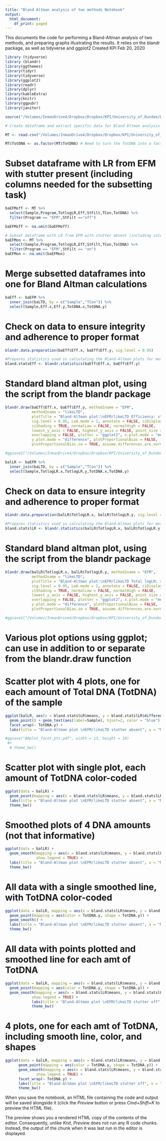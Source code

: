 ```yaml
---
title: "Bland Altman analysis of two methods Notebook"
output:
  html_document:
    df_print: paged
---
```


This documents the code for performing a Bland-Altman analysis of two methods, and preparing graphs illustrating the results. It relies on the blandr package, as well as tidyverse and ggplot2 Created KPI Feb 20, 2020

```r
library (tidyverse)
library (blandr)
library(ggthemes)
library(tidyr)
library(tidyverse)
library(ggplot2)
library(readr)
library(dplyr)
library(kableExtra)
library(knitr)
library(ggpubr)
library(janitor)

source("/Volumes/InmanDrive4/Dropbox/Dropbox/KPI/University_of_Dundee/Dissertation/Lab Notebooks/library.R")

```

```r

# Create dataframe and extract specific data for Bland Altman analysis

MT <- read.csv("/Volumes/InmanDrive4/Dropbox/Dropbox/KPI/University_of_Dundee/Dissertation/Data/Output_files/AllResults_Data/AllResults_Table.csv")

MT$TotDNA <- as.factor(MT$TotDNA) # Need to turn the TotDNA into a factor (rather than integer) in order to plot using it as a group in ggplot (integer can't be used to group values, unless binning them). Before writing this step, I got an error in later code that MT$DNA did not exist, which of course it did. Finally realized you can't group by integers. 
```

# Subset dataframe with LR from EFM with stutter present (including columns needed for the subsetting task)

```r

baEFMoff <- MT %>%
  select(Sample,Program,TotlogLR,Eff,StFilt,TCon,TotDNA) %>%
  filter(Program == "EFM",StFilt =="off")

baEFMoff <- na.omit(baEFMoff)

# Subset dataframe with LR from EFM with stutter absent (including columns needed for the subsetting task)
baEFMon <- MT %>%
  select(Sample,Program,TotlogLR,Eff,StFilt,TCon,TotDNA) %>%
  filter(Program == "EFM",StFilt == "on")
baEFMon <- na.omit(baEFMon)
```

# Merge subsetted dataframes into one for Bland Altman calculations

```r

baEff <- baEFM %>%
  inner_join(baLTD, by = c("Sample","TCon")) %>% 
  select(Sample,Eff.x,Eff.y,TotDNA.x,TotDNA.y)


```

# Check on data to ensure integrity and adherence to proper format

```r

blandr.data.preparation(baEff$Eff.x, baEff$Eff.y, sig.level = 0.95) 

#Prepares statistics used in calculating the Bland-Altman plots for methods Lab Retriever and likeLTD)
bland.statsEff <- blandr.statistics(baEff$Eff.x, baEff$Eff.y) 
```

# Standard bland altman plot, using the script from the blandr package

```r

blandr.draw(baEff$Eff.x, baEff$Eff.y, method1name = "EFM",
            method2name = "likeLTD",
            plotTitle = "Bland-Altman plot:\nEFM/likeLTD Efficiency: stutter absent",
            sig.level = 0.95, LoA.mode = 1, annotate = FALSE, ciDisplay = TRUE,
            ciShading = TRUE, normalLow = FALSE, normalHigh = FALSE,
            lowest_y_axis = FALSE, highest_y_axis = FALSE, point_size = 0.8,
            overlapping = FALSE, plotter = "ggplot2", x.plot.mode = "means",
            y.plot.mode = "difference", plotProportionalBias = FALSE,
            plotProportionalBias.se = TRUE, assume.differences.are.normal = TRUE)

#ggsave2("/Volumes/InmanDrive4/Dropbox/Dropbox/KPI/University_of_Dundee/Dissertation/Lab Notebooks/Statistical Testing and EDA templates/Bland_Altman/BA_EFMvlikeLTD.pdf", width = 7, height = 5)
```


```r

balLR <- baEFM %>%
  inner_join(baLTD, by = c("Sample","TCon")) %>% 
  select(Sample,TotlogLR.x,TotlogLR.y,TotDNA.x,TotDNA.y)


```

# Check on data to ensure integrity and adherence to proper format

```r

blandr.data.preparation(balLR$TotlogLR.x, balLR$TotlogLR.y, sig.level = 0.95) 

#Prepares statistics used in calculating the Bland-Altman plots for methods Lab Retriever and likeLTD)
bland.statslLR <- blandr.statistics(balLR$TotlogLR.x, balLR$TotlogLR.y) 

```

# Standard bland altman plot, using the script from the blandr package

```r

blandr.draw(balLR$TotlogLR.x, balLR$TotlogLR.y, method1name = "EFM",
            method2name = "likeLTD",
            plotTitle = "Bland-Altman plot:\nEFM/likeLTD Total logLR: stutter absent",
            sig.level = 0.95, LoA.mode = 1, annotate = FALSE, ciDisplay = TRUE,
            ciShading = TRUE, normalLow = FALSE, normalHigh = FALSE,
            lowest_y_axis = FALSE, highest_y_axis = FALSE, point_size = 0.8,
            overlapping = FALSE, plotter = "ggplot2", x.plot.mode = "means",
            y.plot.mode = "difference", plotProportionalBias = FALSE,
            plotProportionalBias.se = TRUE, assume.differences.are.normal = TRUE)

#ggsave2("/Volumes/InmanDrive4/Dropbox/Dropbox/KPI/University_of_Dundee/Dissertation/Lab Notebooks/Statistical Testing and EDA templates/Bland_Altman/BA_EFMvlikeLTD.pdf", width = 7, height = 5)
```
# Various plot options using ggplot; can use in addition to or separate from the blandr.draw function

# Scatter plot with 4 plots, one for each amount of Total DNA (TotDNA) of the sample

```r

ggplot(balLR, aes(x = bland.statslLR$means, y = bland.statslLR$differences)) +
  geom_point() + geom_text(aes(label=Sample), hjust=2, color = "blue") +
  facet_wrap(~ TotDNA.y) +
  labs(title = "Bland-Altman plot \nEFM/likeLTD stutter absent", x = "Means", y = "Differences")

#ggsave("BAplot_facet_pts.pdf", width = 13, height = 10)
 #+
  # theme_bw()

```

# Scatter plot with single plot, each amount of TotDNA color-coded

```r

ggplot(data = balLR) +
  geom_point(mapping = aes(x = bland.statslLR$means, y = bland.statslLR$differences, color = TotDNA.y)) +
  labs(title = "Bland-Altman plot \nEFM/likeLTD stutter absent", x = "Means", y = "Differences") +
  theme_bw()

```

# Smoothed plots of 4 DNA amounts (not that informative)

```r

ggplot(data = balLR) +
  geom_smooth(mapping = aes(x = bland.statslLR$means, y = bland.statslLR$differences, color = TotDNA.y),
              show.legend = TRUE) +
  labs(title = "Bland-Altman plot \nEFM/likeLTD stutter absent", x = "Means", y = "Differences") +
  theme_bw()

```

# All data with a single smoothed line, with TotDNA color-coded

```r

ggplot(data = balLR, mapping = aes(x = bland.statslLR$means, y = bland.statslLR$differences)) +
  geom_point(mapping = aes(color = TotDNA.y, shape = TotDNA.y)) +
  geom_smooth() +
  labs(title = "Bland-Altman plot \nEFM/likeLTD stutter absent", x = "Means", y = "Differences") +
  theme_bw()

```

# All data with points plotted and smoothed line for each amt of TotDNA

```r

ggplot(data = balLR, mapping = aes(x = bland.statslLR$means, y = bland.statslLR$differences)) +
  geom_point(mapping = aes(color = TotDNA.y, shape = TotDNA.y)) +
  geom_smooth(mapping = aes(x = bland.statslLR$means, y = bland.statslLR$differences, color = TotDNA.y),
            show.legend = TRUE) +
            labs(title = "Bland-Altman plot \nEFM/likeLTD stutter off", x = "Means", y = "Differences") +
            theme_bw()

```

# 4 plots, one for each amt of TotDNA, including smooth line, color, and shapes

```r

ggplot(data = balLR, mapping = aes(x = bland.statslLR$means, y = bland.statslLR$differences)) +
      geom_point(mapping = aes(color = TotDNA.y, shape = TotDNA.y)) +
      geom_smooth(mapping = aes(x = bland.statslLR$means, y = bland.statslLR$differences, color = TotDNA.y),
              show.legend = TRUE) +
      facet_wrap(~ TotDNA.y) +
      labs(title = "Bland-Altman plot \nEFM/likeLTD stutter off", x = "Means", y = "Differences") +
      theme_bw()
```

When you save the notebook, an HTML file containing the code and output will be saved alongside it (click the *Preview* button or press *Cmd+Shift+K* to preview the HTML file).

The preview shows you a rendered HTML copy of the contents of the editor. Consequently, unlike *Knit*, *Preview* does not run any R code chunks. Instead, the output of the chunk when it was last run in the editor is displayed.
